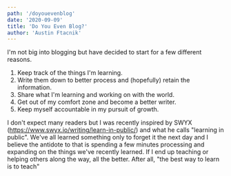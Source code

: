 ```yaml
---
path: '/doyouevenblog'
date: '2020-09-09'
title: 'Do You Even Blog?'
author: 'Austin Ftacnik'
---
```


I'm not big into blogging but have decided to start for a few different reasons.

1. Keep track of the things I'm learning.
2. Write them down to better process and (hopefully) retain the information.
3. Share what I'm learning and working on with the world.
4. Get out of my comfort zone and become a better writer.
5. Keep myself accountable in my pursuit of growth.

I don't expect many readers but I was recently inspired by SWYX (https://www.swyx.io/writing/learn-in-public/) and what he calls "learning in public". We've all learned something only to forget it the next day and I believe the antidote to that is spending a few minutes processing and expanding on the things we've recently learned. If I end up teaching or helping others along the way, all the better. After all, "the best way to learn is to teach"
